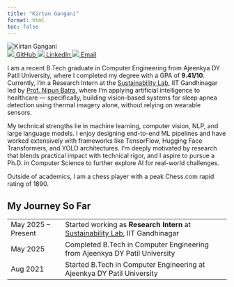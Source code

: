 ```yaml
---
title: "Kirtan Gangani"
format: html
toc: false
---
```


```{=html}
<div class="profile-container">
  <div class="profile-image">
    <img src="images/profile.jpg" alt="Kirtan Gangani">
    <div class="profile-links">
      <a href="https://github.com/KirtanGangani" target="_blank">
        <img src="https://img.icons8.com/material-outlined/30/000000/github.png">
          <span class="link-text">GitHub</span>
      </a>
      <a href="https://www.linkedin.com/in/kirtan-gangani-k789/" target="_blank">
        <img src="https://img.icons8.com/material-outlined/30/000000/linkedin.png">
          <span class="link-text">LinkedIn</span>
      </a>
      <a href="mailto:kirtangangani789@gmail.com" target="_blank">
        <img src="https://img.icons8.com/material-outlined/30/000000/email.png">
          <span class="link-text">Email</span>
      </a>
    </div>
  </div>
  <div class="profile-text">
    <p>
      I am a recent B.Tech graduate in Computer Engineering from Ajeenkya DY Patil University, where I completed my degree with a GPA of <strong>9.41/10</strong>. Currently, I’m a Research Intern at the <a href="[https://sustainability-lab.github.io/](https://sustainability-lab.github.io/)" target="_blank">Sustainability Lab</a>, IIT Gandhinagar led by <a href="[https://nipunbatra.github.io/](https://nipunbatra.github.io/)" target="_blank">Prof. Nipun Batra</a>, where I’m applying artificial intelligence to healthcare — specifically, building vision-based systems for sleep apnea detection using thermal imagery alone, without relying on wearable sensors.
    </p>

    <p>
      My technical strengths lie in machine learning, computer vision, NLP, and large language models. I enjoy designing end-to-end ML pipelines and have worked extensively with frameworks like TensorFlow, Hugging Face Transformers, and YOLO architectures. I’m deeply motivated by research that blends practical impact with technical rigor, and I aspire to pursue a Ph.D. in Computer Science to further explore AI for real-world challenges.
    </p>

    <p>
      Outside of academics, I am a chess player with a peak Chess.com rapid rating of 1890.
    </p>
  </div>
</div>
```
## My Journey So Far

<table>
  <tr>
    <td>May 2025 – Present</td>
    <td>Started working as <b>Research Intern</b> at <a href="[https://sustainability-lab.github.io/](https://sustainability-lab.github.io/)" target="_blank">Sustainability Lab</a>, IIT Gandhinagar</td>
  </tr>
  <tr>
    <td>May 2025</td>
    <td>Completed B.Tech in Computer Engineering from Ajeenkya DY Patil University</td>
  </tr>
  <tr>
    <td>Aug 2021</td>
    <td>Started B.Tech in Computer Engineering at Ajeenkya DY Patil University</td>
  </tr>
</table>